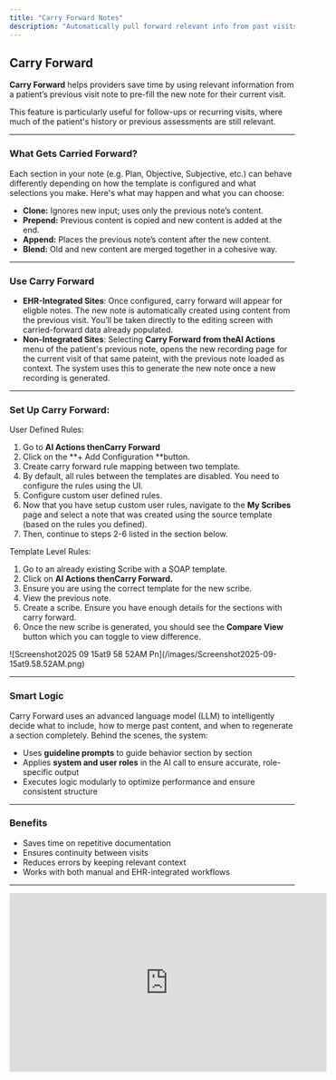 ```yaml
---
title: "Carry Forward Notes"
description: "Automatically pull forward relevant info from past visits into your new note."
---
```


## Carry Forward

**Carry Forward** helps providers save time by using relevant information from a patient’s previous visit note to pre-fill the new note for their current visit.

This feature is particularly useful for follow-ups or recurring visits, where much of the patient's history or previous assessments are still relevant.

---

### What Gets Carried Forward?

Each section in your note (e.g. Plan, Objective, Subjective, etc.) can behave differently depending on how the template is configured and what selections you make. Here's what may happen and what you can choose:

- **Clone:** Ignores new input; uses only the previous note’s content.
- **Prepend:** Previous content is copied and new content is added at the end.
- **Append:** Places the previous note’s content after the new content.
- **Blend:** Old and new content are merged together in a cohesive way.

---

### Use Carry Forward

- **EHR-Integrated Sites**: Once configured, carry forward will appear for eligble notes. The new note is automatically created using content from the previous visit. You’ll be taken directly to the editing screen with carried-forward data already populated.
- **Non-Integrated Sites**: Selecting **Carry Forward **from the**AI Actions**  menu of the patient's previous note, opens the new recording page for the current visit of that same pateint, with the previous note loaded as context. The system uses this to generate the new note once a new recording is generated. 

---

### Set Up Carry Forward:

User Defined Rules:

1. Go to ****AI Actions thenCarry Forward****
2. Click on the **\+ Add Configuration **button.
3. Create carry forward rule mapping between two template.
4. By default, all rules between the templates are disabled. You need to configure the rules using the UI.
5. Configure custom user defined rules.
6. Now that you have setup custom user rules, navigate to the **My Scribes** page and select a note that was created using the source template (based on the rules you defined).
7. Then, continue to steps 2-6 listed in the section below.

Template Level Rules:

1. Go to an already existing Scribe with a SOAP template.
2. Click on ****AI Actions ****then****Carry Forward.**** 
3. Ensure you are using the correct template for the new scribe.
4. View the previous note.
5. Create a scribe. Ensure you have enough details for the sections with carry forward.
6. Once the new scribe is generated, you should see the **Compare View** button which you can toggle to view difference.

<Frame>
  ![Screenshot2025 09 15at9 58 52AM Pn](/images/Screenshot2025-09-15at9.58.52AM.png)
</Frame>

---

### Smart Logic

Carry Forward uses an advanced language model (LLM) to intelligently decide what to include, how to merge past content, and when to regenerate a section completely. Behind the scenes, the system:

- Uses **guideline prompts** to guide behavior section by section
- Applies **system and user roles** in the AI call to ensure accurate, role-specific output
- Executes logic modularly to optimize performance and ensure consistent structure

---

### Benefits

- Saves time on repetitive documentation
- Ensures continuity between visits
- Reduces errors by keeping relevant context
- Works with both manual and EHR-integrated workflows

---

<Frame>
  <iframe width="560" height="315" src="https://www.youtube.com/embed/1kY2hDIHHuw?si=dheIUoh6X4EqW2j9" title="YouTube video player" frameborder="0" allow="accelerometer; autoplay; clipboard-write; encrypted-media; gyroscope; picture-in-picture; web-share" referrerpolicy="strict-origin-when-cross-origin" allowfullscreen />
</Frame>

### Commure Carry Forward (integrated)

<Frame>
  ![Image(23) Pn](/image\(23\).png)
</Frame>

<Tip>
  Users no longer need to navigate to \*\*My Scribes → AI Actions → Carry Forward. \*\*The previous signed note from the EHR is automatically pulled into our system, allowing the user to start a visit with carry forward already in place.
</Tip>

<Info>
  For more information on details how to this up, please contact sales or your customer support manager.
</Info>
